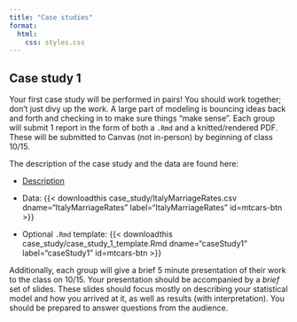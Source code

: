 ```yaml
---
title: "Case studies"
format: 
  html:
    css: styles.css
---
```


## Case study 1

Your first case study will be performed in pairs! You should work together; don't just divy up the work. A large part of modeling is bouncing ideas back and forth and checking in to make sure things "make sense". Each group will submit 1 report in the form of both a `.Rmd` and a knitted/rendered PDF. These will be submitted to Canvas (not in-person) by beginning of class 10/15.

The description of the case study and the data are found here:

-   [Description](case_study/marriage_rates_description.pdf)

-   Data: {{< downloadthis case_study/ItalyMarriageRates.csv dname="ItalyMarriageRates" label="ItalyMarriageRates" id=mtcars-btn >}}

-   Optional `.Rmd` template: {{< downloadthis case_study/case_study_1_template.Rmd dname="caseStudy1" label="caseStudy1" id=mtcars-btn >}}

Additionally, each group will give a brief 5 minute presentation of their work to the class on 10/15. Your presentation should be accompanied by a *brief* set of slides. These slides should focus mostly on describing your statistical model and how you arrived at it, as well as results (with interpretation). You should be prepared to answer questions from the audience.
